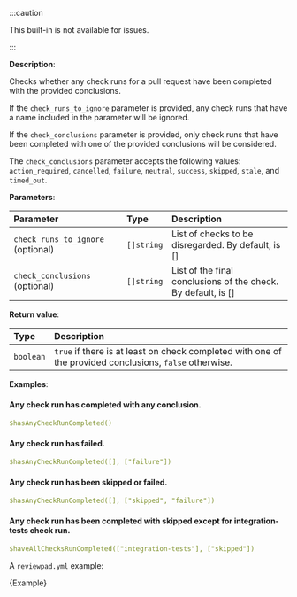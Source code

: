 
:::caution

This built-in is not available for issues.

:::

**Description**:

Checks whether any check runs for a pull request have been completed with the provided conclusions.

If the `check_runs_to_ignore` parameter is provided, any check runs that have a name included in the parameter will be ignored.

If the `check_conclusions` parameter is provided, only check runs that have been completed with one of the provided conclusions will be considered.

The `check_conclusions` parameter accepts the following values: `action_required`, `cancelled`, `failure`, `neutral`, `success`, `skipped`, `stale`, and `timed_out`.

**Parameters**:

| Parameter                         | Type       | Description                                                    |
| :---------------------------------| :--------- | :--------------------------------------------------------------|
| `check_runs_to_ignore` (optional) | `[]string` | List of checks to be disregarded. By default, is []            |
| `check_conclusions` (optional)    | `[]string` | List of the final conclusions of the check. By default, is []  |

**Return value**:

| Type       | Description                                                                                             |
| :--------- | :-------------------------------------------------------------------------------------------------------|
| `boolean`  | `true` if there is at least on check completed with one of the provided conclusions, `false` otherwise. |

**Examples**:

#### Any check run has completed with any conclusion.
```yml
$hasAnyCheckRunCompleted()
```

#### Any check run has failed.
```yml
$hasAnyCheckRunCompleted([], ["failure"])
```

#### Any check run has been skipped or failed.
```yml
$hasAnyCheckRunCompleted([], ["skipped", "failure"])
```

#### Any check run has been completed with skipped except for integration-tests check run.
```yml
$haveAllChecksRunCompleted(["integration-tests"], ["skipped"])
```

A `reviewpad.yml` example:

<CodeBlock language="yml" title="reviewpad.yml">{Example}</CodeBlock>
